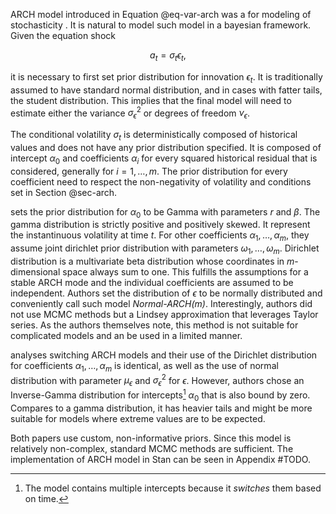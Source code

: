 ARCH model introduced in Equation @eq-var-arch was a \enquote{quantum jump} for modeling of stochasticity 
\parencite[Chap. 5]{GewekeEtAl2013_OxfordHandbookBayesian}. It is natural to model such model in a bayesian framework. Given the equation shock

$$
a_t = \sigma_t \epsilon_t,
$$

it is necessary to first set prior distribution for innovation $\epsilon_t$. It is traditionally assumed to have standard normal distribution, and
in cases with fatter tails, the student distribution. This implies that the final model will need to estimate either the variance $\sigma^2_\epsilon$ or
degrees of freedom $\nu_\epsilon$.

The conditional volatility $\sigma_t$ is deterministically composed of historical values and does not have any prior distribution specified. It is
composed of intercept $\alpha_0$ and coefficients $\alpha_i$ for every squared historical residual that is considered, generally for $i = 1, \dots, m$.
The prior distribution for every coefficient need to respect the non-negativity of volatility and conditions set in Section @sec-arch. 

\parencite[Chap. 1]{AriPapadopoulos2016_BayesianEstimationParameters} sets the prior distribution for $\alpha_0$ to be Gamma with parameters $r$ and 
$\beta$. The gamma distribution is strictly positive and positively skewed. It represent the instantinuous volatility at time $t$. For other 
coefficients $\alpha_1, \dots, \alpha_m$, they assume joint dirichlet prior distribution with parameters $\omega_1, \dots, \omega_m$. 
Dirichlet distribution is a multivariate beta distribution whose coordinates in $m$-dimensional space always sum to one. This fulfills the assumptions
for a stable ARCH mode and the individual coefficients are assumed to be independent. Authors set the distribution of $\epsilon$ to be normally
distributed and conveniently call such model *Normal-ARCH(m)*. Interestingly, authors did not use MCMC methods but a Lindsey approximation that
leverages Taylor series. As the authors themselves note, this method is not suitable for complicated models and an be used in a limited manner.

\parencite{KaufmannFruhwirth-Schnatter2002_BayesianAnalysisSwitching} analyses switching ARCH models and their use of the Dirichlet distribution 
for coefficients $\alpha_1, \dots, \alpha_m$ is identical, as well as the use of normal distribution with parameter $\mu_\epsilon$ and 
$\sigma^2_\epsilon$ for $\epsilon$. However, authors chose an Inverse-Gamma distribution for intercepts[^interps] $\alpha_0$ that is 
also bound by zero. Compares to a gamma distribution, it has heavier tails and might be more suitable for models where extreme values are to be 
expected.

[^interps]: The model contains multiple intercepts because it *switches* them based on time.

Both papers use custom, non-informative priors. Since this model is relatively non-complex, standard MCMC methods are sufficient. The implementation
of ARCH model in Stan can be seen in Appendix #TODO.